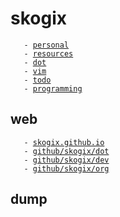= skogix =
    - [[personal]]
    - [[resources]]
    - [[dot]]
    - [[vim]]
    - [[todo]]
    - [[programming]]
== web ==
    - [[https://skogix.github.io|skogix.github.io]]
    - [[https://github.com/Skogix/dot|github/skogix/dot]]
    - [[https://github.com/Skogix/dev|github/skogix/dev]]
    - [[https://github.com/Skogix/org|github/skogix/org]]
== dump ==
